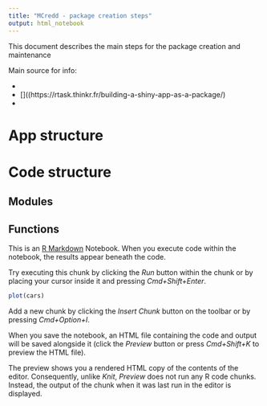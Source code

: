 ```yaml
---
title: "MCredd - package creation steps"
output: html_notebook
---
```


This document describes the main steps for the package creation and maintenance

Main source for info:

- [](https://r-pkgs.org/)
- []((https://rtask.thinkr.fr/building-a-shiny-app-as-a-package/)
- [](https://mastering-shiny.org/scaling-packaging.html)


# App structure


# Code structure

## Modules

## Functions



This is an [R Markdown](http://rmarkdown.rstudio.com) Notebook. When you execute code within the notebook, the results appear beneath the code. 

Try executing this chunk by clicking the *Run* button within the chunk or by placing your cursor inside it and pressing *Cmd+Shift+Enter*. 

```r
plot(cars)
```

Add a new chunk by clicking the *Insert Chunk* button on the toolbar or by pressing *Cmd+Option+I*.

When you save the notebook, an HTML file containing the code and output will be saved alongside it (click the *Preview* button or press *Cmd+Shift+K* to preview the HTML file). 

The preview shows you a rendered HTML copy of the contents of the editor. Consequently, unlike *Knit*, *Preview* does not run any R code chunks. Instead, the output of the chunk when it was last run in the editor is displayed.

